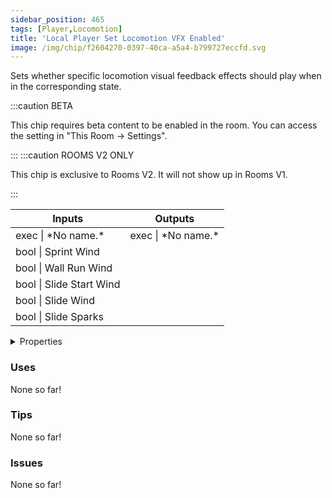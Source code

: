 ```yaml
---
sidebar_position: 465
tags: [Player,Locomotion]
title: 'Local Player Set Locomotion VFX Enabled'
image: /img/chip/f2604270-0397-40ca-a5a4-b799727eccfd.svg
---
```


Sets whether specific locomotion visual feedback effects should play when in the corresponding state.

:::caution BETA

This chip requires beta content to be enabled in the room. You can access the setting in "This Room -> Settings".

:::
:::caution ROOMS V2 ONLY

This chip is exclusive to Rooms V2. It will not show up in Rooms V1.

:::


<IChip uuid="f2604270-0397-40ca-a5a4-b799727eccfd"/>

<table><thead><tr><th>Inputs</th><th>Outputs</th></tr></thead><tbody><tr><td>exec | *No name.*</td><td>exec | *No name.*</td></tr><tr><td>bool | Sprint Wind</td><td /></tr><tr><td>bool | Wall Run Wind</td><td /></tr><tr><td>bool | Slide Start Wind</td><td /></tr><tr><td>bool | Slide Wind</td><td /></tr><tr><td>bool | Slide Sparks</td><td /></tr></tbody></table>

<details>
  <summary>Properties</summary>
  <div>
    <div>
    <table>
      <tbody>
        <tr>
          <td>Is beta required?</td>
          <td>Yes</td>
        </tr>
        <tr>
          <td>Is chip a trolling risk?</td>
          <td>No</td>
        </tr>
        <tr>
          <td>Is chip a role assignment risk?</td>
          <td>No</td>
        </tr>
        <tr>
          <td>Chip UUID</td>
          <td>f2604270-0397-40ca-a5a4-b799727eccfd</td>
        </tr>
        <tr>
          <td>Room availability</td>
          <td>Rooms V2 only</td>
        </tr>
      </tbody>
    </table>
    </div>
  </div>
</details>

### Uses

None so far!

### Tips

None so far!

### Issues

None so far!